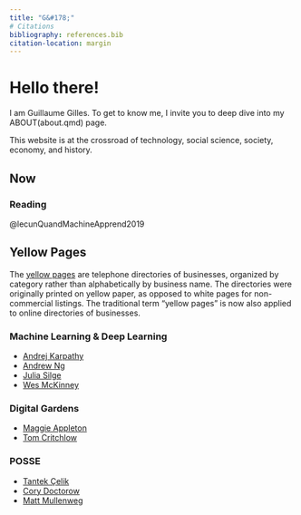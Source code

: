```yaml
---
title: "G&#178;"
# Citations
bibliography: references.bib
citation-location: margin
---
```


# Hello there!

I am Guillaume Gilles. To get to know me, I invite you to deep dive into my ABOUT(about.qmd) page.

This website is at the crossroad of technology, social science, society, economy, and history.

## Now

### Reading

@lecunQuandMachineApprend2019

## Yellow Pages

::: {.callout-note}
The [yellow pages](https://en.wikipedia.org/wiki/Yellow_pages) are telephone directories of businesses, organized by category rather than alphabetically by business name.
The directories were originally printed on yellow paper, as opposed to white pages for non-commercial listings.
The traditional term "yellow pages" is now also applied to online directories of businesses.
:::

### Machine Learning & Deep Learning

- [Andrej Karpathy](https://karpathy.ai/)
- [Andrew Ng](https://www.andrewng.org/)
- [Julia Silge](https://juliasilge.com/)
- [Wes McKinney](https://wesmckinney.com/)

### Digital Gardens

- [Maggie Appleton](https://maggieappleton.com/)
- [Tom Critchlow](https://tomcritchlow.com/)

### POSSE

- [Tantek Çelik](http://tantek.com/)
- [Cory Doctorow](https://craphound.com/)
- [Matt Mullenweg](https://ma.tt/)

